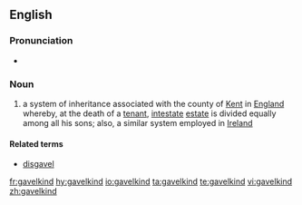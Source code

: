 ==English==
{{wikipedia}}

===Pronunciation===
* {{IPA|/ˈɡævəlˌkaɪnd/|lang=en}}

===Noun===
{{en-noun|-}}

# {{context|historical|lang=en}} a system of inheritance associated with the county of [[Kent]] in [[England]] whereby, at the death of a [[tenant]], [[intestate]] [[estate]] is divided equally among all his sons; also, a similar system employed in [[Ireland]]

====Related terms====
* [[disgavel]]

[[fr:gavelkind]]
[[hy:gavelkind]]
[[io:gavelkind]]
[[ta:gavelkind]]
[[te:gavelkind]]
[[vi:gavelkind]]
[[zh:gavelkind]]